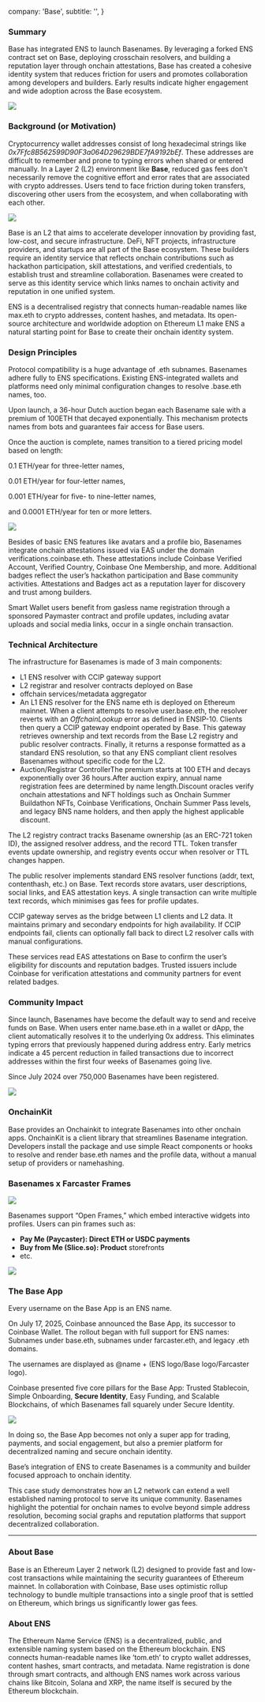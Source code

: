   company: 'Base',
  subtitle: '',
}

### Summary

Base has integrated ENS to launch Basenames. By leveraging a forked ENS contract set on Base, deploying crosschain resolvers, and building a reputation layer through onchain attestations, Base has created a cohesive identity system that reduces friction for users and promotes collaboration among developers and builders. Early results indicate higher engagement and wide adoption across the Base ecosystem.

![](./1.webp)

### Background (or Motivation)

Cryptocurrency wallet addresses consist of long hexadecimal strings like *0x7Ffc8B562599D90F3a064D29629BDE7fA9192bEf*. These addresses are difficult to remember and prone to typing errors when shared or entered manually. In a Layer 2 (L2) environment like **Base**, reduced gas fees don't necessarily remove the cognitive effort and error rates that are associated with crypto addresses. Users tend to face friction during token transfers, discovering other users from the ecosystem, and when collaborating with each other.

![](./2.webp)

Base is an L2 that aims to accelerate developer innovation by providing fast, low-cost, and secure infrastructure. DeFi, NFT projects, infrastructure providers, and startups are all part of the Base ecosystem. These builders require an identity service that reflects onchain contributions such as hackathon participation, skill attestations, and verified credentials, to establish trust and streamline collaboration. Basenames were created to serve as this identity service which links names to onchain activity and reputation in one unified system.

ENS is a decentralised registry that connects human-readable names like max.eth to crypto addresses, content hashes, and metadata. Its open-source architecture and worldwide adoption on Ethereum L1 make ENS a natural starting point for Base to create their onchain identity system.

### Design Principles

Protocol compatibility is a huge advantage of .eth subnames. Basenames adhere fully to ENS specifications. Existing ENS-integrated wallets and platforms need only minimal configuration changes to resolve .base.eth names, too.

Upon launch, a 36-hour Dutch auction began each Basename sale with a premium of 100ETH that decayed exponentially. This mechanism protects names from bots and guarantees fair access for Base users.

Once the auction is complete, names transition to a tiered pricing model based on length:

0.1 ETH/year for three-letter names,

0.01 ETH/year for four-letter names,

0.001 ETH/year for five- to nine-letter names,

and 0.0001 ETH/year for ten or more letters.

![](./3.webp)

Besides of basic ENS features like avatars and a profile bio, Basenames integrate onchain attestations issued via EAS under the domain verifications.coinbase.eth. These attestations include Coinbase Verified Account, Verified Country, Coinbase One Membership, and more. Additional badges reflect the user’s hackathon participation and Base community activities. Attestations and Badges act as a reputation layer for discovery and trust among builders.

Smart Wallet users benefit from gasless name registration through a sponsored Paymaster contract and profile updates, including avatar uploads and social media links, occur in a single onchain transaction.

### Technical Architecture

The infrastructure for Basenames is made of 3 main components:

- L1 ENS resolver with CCIP gateway support
- L2 registrar and resolver contracts deployed on Base
- offchain services/metadata aggregator
- An L1 ENS resolver for the ENS name eth is deployed on Ethereum mainnet. When a client attempts to resolve user.base.eth, the resolver reverts with an *OffchainLookup* error as defined in ENSIP-10. Clients then query a CCIP gateway endpoint operated by Base. This gateway retrieves ownership and text records from the Base L2 registry and public resolver contracts. Finally, it returns a response formatted as a standard ENS resolution, so that any ENS compliant client resolves Basenames without specific code for the L2.
- Auction/Registrar ControllerThe premium starts at 100 ETH and decays exponentially over 36 hours.After auction expiry, annual name registration fees are determined by name length.Discount oracles verify onchain attestations and NFT holdings such as Onchain Summer Buildathon NFTs, Coinbase Verifications, Onchain Summer Pass levels, and legacy BNS name holders, and then apply the highest applicable discount.

The L2 registry contract tracks Basename ownership (as an ERC-721 token ID), the assigned resolver address, and the record TTL. Token transfer events update ownership, and registry events occur when resolver or TTL changes happen.

The public resolver implements standard ENS resolver functions (addr, text, contenthash, etc.) on Base. Text records store avatars, user descriptions, social links, and EAS attestation keys. A single transaction can write multiple text records, which minimises gas fees for profile updates.

CCIP gateway serves as the bridge between L1 clients and L2 data. It maintains primary and secondary endpoints for high availability. If CCIP endpoints fail, clients can optionally fall back to direct L2 resolver calls with manual configurations.

These services read EAS attestations on Base to confirm the user’s eligibility for discounts and reputation badges. Trusted issuers include Coinbase for verification attestations and community partners for event related badges.

### Community Impact

Since launch, Basenames have become the default way to send and receive funds on Base. When users enter name.base.eth in a wallet or dApp, the client automatically resolves it to the underlying 0x address. This eliminates typing errors that previously happened during address entry. Early metrics indicate a 45 percent reduction in failed transactions due to incorrect addresses within the first four weeks of Basenames going live.

Since July 2024 over 750,000 Basenames have been registered.

![](./4.webp)

### OnchainKit

Base provides an Onchainkit to integrate Basenames into other onchain apps. OnchainKit is a client library that streamlines Basename integration. Developers install the package and use simple React components or hooks to resolve and render base.eth names and the profile data, without a manual setup of providers or namehashing.

### Basenames x Farcaster Frames

![](./5.webp)

Basenames support “Open Frames,” which embed interactive widgets into profiles. Users can pin frames such as:

- **Pay Me (Paycaster): Direct ETH or USDC payments**
- **Buy from Me (Slice.so): Product** storefronts
- etc.

![](./6.webp)

### The Base App

Every username on the Base App is an ENS name.

On July 17, 2025, Coinbase announced the Base App, its successor to Coinbase Wallet. The rollout began with full support for ENS names: Subnames under base.eth, subnames under farcaster.eth, and legacy .eth domains.

The usernames are displayed as @name + (ENS logo/Base logo/Farcaster logo).

Coinbase presented five core pillars for the Base App: Trusted Stablecoin, Simple Onboarding, **Secure Identity**, Easy Funding, and Scalable Blockchains, of which Basenames fall squarely under Secure Identity.

![](./7.webp)

In doing so, the Base App becomes not only a super app for trading, payments, and social engagement, but also a premier platform for decentralized naming and secure onchain identity.

Base’s integration of ENS to create Basenames is a community and builder focused approach to onchain identity.

This case study demonstrates how an L2 network can extend a well established naming protocol to serve its unique community. Basenames highlight the potential for onchain names to evolve beyond simple address resolution, becoming social graphs and reputation platforms that support decentralized collaboration.

--- 

### About Base

Base is an Ethereum Layer 2 network (L2) designed to provide fast and low-cost transactions while maintaining the security guarantees of Ethereum mainnet. In collaboration with Coinbase, Base uses optimistic rollup technology to bundle multiple transactions into a single proof that is settled on Ethereum, which brings us significantly lower gas fees.

### About ENS

The Ethereum Name Service (ENS) is a decentralized, public, and extensible naming system based on the Ethereum blockchain. ENS connects human-readable names like ‘tom.eth’ to crypto wallet addresses, content hashes, smart contracts, and metadata. Name registration is done through smart contracts, and although ENS names work across various chains like Bitcoin, Solana and XRP, the name itself is secured by the Ethereum blockchain.